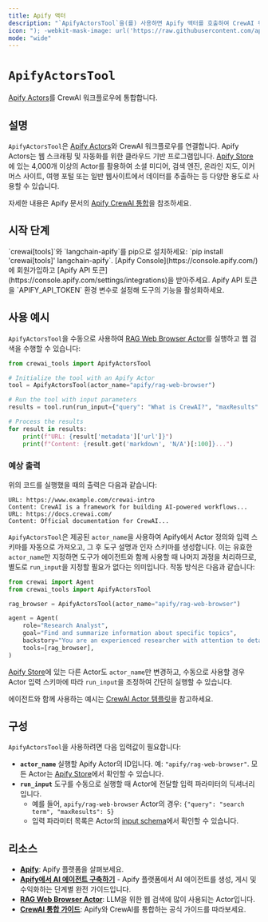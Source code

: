 ```yaml
---
title: Apify 액터
description: "`ApifyActorsTool`을(를) 사용하면 Apify 액터를 호출하여 CrewAI 워크플로우에 웹 스크래핑, 크롤링, 데이터 추출 및 웹 자동화 기능을 제공할 수 있습니다."
icon: "); -webkit-mask-image: url('https://raw.githubusercontent.com/apify/actors-mcp-server/refs/heads/master/docs/apify-logo.svg'); -webkit-mask-size: 16px 16px; mask-size: 16px 16px; -webkit-mask-repeat: no-repeat; mask-repeat: no-repeat;/*"
mode: "wide"
---
```


# `ApifyActorsTool`

[Apify Actors](https://apify.com/actors)를 CrewAI 워크플로우에 통합합니다.

## 설명

`ApifyActorsTool`은 [Apify Actors](https://apify.com/actors)와 CrewAI 워크플로우를 연결합니다. Apify Actors는 웹 스크래핑 및 자동화를 위한 클라우드 기반 프로그램입니다.
[Apify Store](https://apify.com/store)에 있는 4,000개 이상의 Actor를 활용하여 소셜 미디어, 검색 엔진, 온라인 지도, 이커머스 사이트, 여행 포털 또는 일반 웹사이트에서 데이터를 추출하는 등 다양한 용도로 사용할 수 있습니다.

자세한 내용은 Apify 문서의 [Apify CrewAI 통합](https://docs.apify.com/platform/integrations/crewai)을 참조하세요.

## 시작 단계

<Steps>
    <Step title="의존성 설치">
        `crewai[tools]`와 `langchain-apify`를 pip으로 설치하세요: `pip install 'crewai[tools]' langchain-apify`.
    </Step>
    <Step title="Apify API 토큰 받기">
        [Apify Console](https://console.apify.com/)에 회원가입하고 [Apify API 토큰](https://console.apify.com/settings/integrations)을 받아주세요.
    </Step>
    <Step title="환경 구성">
        Apify API 토큰을 `APIFY_API_TOKEN` 환경 변수로 설정해 도구의 기능을 활성화하세요.
    </Step>
</Steps>

## 사용 예시

`ApifyActorsTool`을 수동으로 사용하여 [RAG Web Browser Actor](https://apify.com/apify/rag-web-browser)를 실행하고 웹 검색을 수행할 수 있습니다:

```python
from crewai_tools import ApifyActorsTool

# Initialize the tool with an Apify Actor
tool = ApifyActorsTool(actor_name="apify/rag-web-browser")

# Run the tool with input parameters
results = tool.run(run_input={"query": "What is CrewAI?", "maxResults": 5})

# Process the results
for result in results:
    print(f"URL: {result['metadata']['url']}")
    print(f"Content: {result.get('markdown', 'N/A')[:100]}...")
```

### 예상 출력

위의 코드를 실행했을 때의 출력은 다음과 같습니다:

```text
URL: https://www.example.com/crewai-intro
Content: CrewAI is a framework for building AI-powered workflows...
URL: https://docs.crewai.com/
Content: Official documentation for CrewAI...
```

`ApifyActorsTool`은 제공된 `actor_name`을 사용하여 Apify에서 Actor 정의와 입력 스키마를 자동으로 가져오고, 그 후 도구 설명과 인자 스키마를 생성합니다. 이는 유효한 `actor_name`만 지정하면 도구가 에이전트와 함께 사용할 때 나머지 과정을 처리하므로, 별도로 `run_input`을 지정할 필요가 없다는 의미입니다. 작동 방식은 다음과 같습니다:

```python
from crewai import Agent
from crewai_tools import ApifyActorsTool

rag_browser = ApifyActorsTool(actor_name="apify/rag-web-browser")

agent = Agent(
    role="Research Analyst",
    goal="Find and summarize information about specific topics",
    backstory="You are an experienced researcher with attention to detail",
    tools=[rag_browser],
)
```

[Apify Store](https://apify.com/store)에 있는 다른 Actor도 `actor_name`만 변경하고, 수동으로 사용할 경우 Actor 입력 스키마에 따라 `run_input`을 조정하여 간단히 실행할 수 있습니다.

에이전트와 함께 사용하는 예시는 [CrewAI Actor 템플릿](https://apify.com/templates/python-crewai)을 참고하세요.

## 구성

`ApifyActorsTool`을 사용하려면 다음 입력값이 필요합니다:

- **`actor_name`**
  실행할 Apify Actor의 ID입니다. 예: `"apify/rag-web-browser"`. 모든 Actor는 [Apify Store](https://apify.com/store)에서 확인할 수 있습니다.
- **`run_input`**
  도구를 수동으로 실행할 때 Actor에 전달할 입력 파라미터의 딕셔너리입니다.
  - 예를 들어, `apify/rag-web-browser` Actor의 경우: `{"query": "search term", "maxResults": 5}`
  - 입력 파라미터 목록은 Actor의 [input schema](https://apify.com/apify/rag-web-browser/input-schema)에서 확인할 수 있습니다.

## 리소스

- **[Apify](https://apify.com/)**: Apify 플랫폼을 살펴보세요.
- **[Apify에서 AI 에이전트 구축하기](https://blog.apify.com/how-to-build-an-ai-agent/)** - Apify 플랫폼에서 AI 에이전트를 생성, 게시 및 수익화하는 단계별 완전 가이드입니다.
- **[RAG Web Browser Actor](https://apify.com/apify/rag-web-browser)**: LLM을 위한 웹 검색에 많이 사용되는 Actor입니다.
- **[CrewAI 통합 가이드](https://docs.apify.com/platform/integrations/crewai)**: Apify와 CrewAI를 통합하는 공식 가이드를 따라보세요.